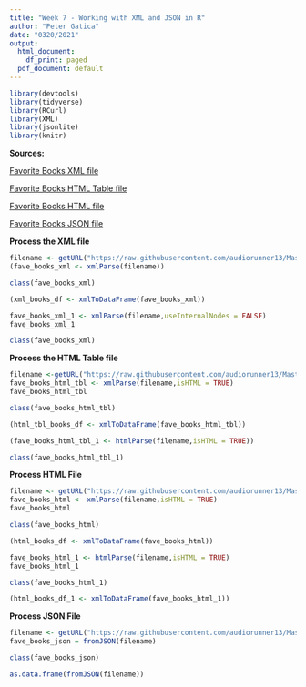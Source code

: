 ```yaml
---
title: "Week 7 - Working with XML and JSON in R"
author: "Peter Gatica"
date: "0320/2021"
output:
  html_document:
    df_print: paged
  pdf_document: default
---
```

```r
library(devtools)
library(tidyverse)
library(RCurl)
library(XML)
library(jsonlite)
library(knitr)
```

**Sources:** 

[Favorite Books XML file](https://raw.githubusercontent.com/audiorunner13/Masters-Coursework/main/DATA607%20Spring%202021/Week7/Homework7/Data/Fave_Hist_Books.xml)

[Favorite Books HTML Table file](https://raw.githubusercontent.com/audiorunner13/Masters-Coursework/main/DATA607%20Spring%202021/Week7/Homework7/Data/Fave_Hist_Books_tbl.html)

[Favorite Books HTML file](https://raw.githubusercontent.com/audiorunner13/Masters-Coursework/main/DATA607%20Spring%202021/Week7/Homework7/Data/Fave_Hist_Books.html)

[Favorite Books JSON file](https://raw.githubusercontent.com/audiorunner13/Masters-Coursework/main/DATA607%20Spring%202021/Week7/Homework7/Data/Fave_Hist_Books.json)

**Process the XML file** 
```r
filename <- getURL("https://raw.githubusercontent.com/audiorunner13/Masters-Coursework/main/DATA607%20Spring%202021/Week7/Homework7/Data/Fave_Hist_Books.xml")
(fave_books_xml <- xmlParse(filename))
```

```r
class(fave_books_xml)
```

```r
(xml_books_df <- xmlToDataFrame(fave_books_xml))
```

```r
fave_books_xml_1 <- xmlParse(filename,useInternalNodes = FALSE)
fave_books_xml_1
```

```r
class(fave_books_xml)
```
**Process the HTML Table file** 
```r
filename <-getURL("https://raw.githubusercontent.com/audiorunner13/Masters-Coursework/main/DATA607%20Spring%202021/Week7/Homework7/Data/Fave_Hist_Books_tbl.html")
fave_books_html_tbl <- xmlParse(filename,isHTML = TRUE)
fave_books_html_tbl
```

```r
class(fave_books_html_tbl)
```

```r
(html_tbl_books_df <- xmlToDataFrame(fave_books_html_tbl))
```

```r
(fave_books_html_tbl_1 <- htmlParse(filename,isHTML = TRUE))
```

```r
class(fave_books_html_tbl_1)
```

**Process HTML File**
```r
filename <- getURL("https://raw.githubusercontent.com/audiorunner13/Masters-Coursework/main/DATA607%20Spring%202021/Week7/Homework7/Data/Fave_Hist_Books.html")
fave_books_html <- xmlParse(filename,isHTML = TRUE)
fave_books_html
```

```r
class(fave_books_html)
```

```r
(html_books_df <- xmlToDataFrame(fave_books_html))
```

```r
fave_books_html_1 <- htmlParse(filename,isHTML = TRUE)
fave_books_html_1
```

```r
class(fave_books_html_1)
```

```r
(html_books_df_1 <- xmlToDataFrame(fave_books_html_1))
```

**Process JSON File**
```r
filename <- getURL("https://raw.githubusercontent.com/audiorunner13/Masters-Coursework/main/DATA607%20Spring%202021/Week7/Homework7/Data/Fave_Hist_Books.json")
fave_books_json = fromJSON(filename)
```

```r
class(fave_books_json)
```

```r
as.data.frame(fromJSON(filename))
```
